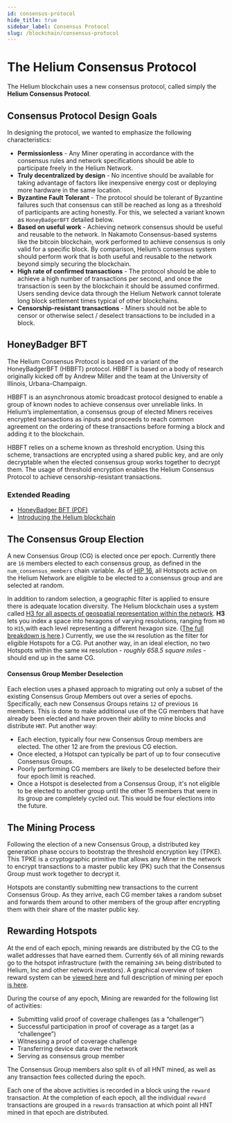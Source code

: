 ```yaml
---
id: consensus-protocol
hide_title: true
sidebar_label: Consensus Protocol
slug: /blockchain/consensus-protocol
---
```


# The Helium Consensus Protocol

The Helium blockchain uses a new consensus protocol, called simply the **Helium
Consensus Protocol**.

## Consensus Protocol Design Goals

In designing the protocol, we wanted to emphasize the following characteristics:

- **Permissionless** - Any Miner operating in accordance with the consensus
  rules and network specifications should be able to participate freely in the
  Helium Network.
- **Truly decentralized by design** - No incentive should be available for
  taking advantage of factors like inexpensive energy cost or deploying more
  hardware in the same location.
- **Byzantine Fault Tolerant** - The protocol should be tolerant of Byzantine
  failures such that consensus can still be reached as long as a threshold of
  participants are acting honestly. For this, we selected a variant known as
  `HoneyBadgerBFT` detailed below.
- **Based on useful work** - Achieving network consensus should be useful and
  reusable to the network. In Nakamoto Consensus-based systems like the bitcoin
  blockchain, work performed to achieve consensus is only valid for a specific
  block. By comparison, Helium’s consensus system should perform work that is
  both useful and reusable to the network beyond simply securing the blockchain.
- **High rate of confirmed transactions** - The protocol should be able to
  achieve a high number of transactions per second, and once the transaction is
  seen by the blockchain it should be assumed confirmed. Users sending device
  data through the Helium Network cannot tolerate long block settlement times
  typical of other blockchains.
- **Censorship-resistant transactions** - Miners should not be able to censor or
  otherwise select / deselect transactions to be included in a block.

## HoneyBadger BFT

The Helium Consensus Protocol is based on a variant of the HoneyBadgerBFT
(HBBFT) protocol. HBBFT is based on a body of research originally kicked off by
Andrew Miller and the team at the University of Illinois, Urbana-Champaign.

HBBFT is an asynchronous atomic broadcast protocol designed to enable a group of
known nodes to achieve consensus over unreliable links. In Helium’s
implementation, a consensus group of elected Miners receives encrypted
transactions as inputs and proceeds to reach common agreement on the ordering of
these transactions before forming a block and adding it to the blockchain.

HBBFT relies on a scheme known as threshold encryption. Using this scheme,
transactions are encrypted using a shared public key, and are only decryptable
when the elected consensus group works together to decrypt them. The usage of
threshold encryption enables the Helium Consensus Protocol to achieve
censorship-resistant transactions.

### Extended Reading

- [HoneyBadger BFT (PDF)](https://eprint.iacr.org/2016/199.pdf)
- [Introducing the Helium blockchain](https://blog.helium.com/introducing-the-helium-blockchain-dc2f8997083c)

## The Consensus Group Election

A new Consensus Group \(CG\) is elected once per epoch. Currently there are `16` members elected to each consensus group, as defined in the `num_consensus_members` chain variable. As of [HIP 16](https://github.com/helium/HIP/blob/master/0016-random-consensus-group-election.md), all Hotspots active on the Helium Network are eligible to be elected to a consensus group and are selected at random. 

In addition to random selection, a geographic filter is applied to ensure there is adequate location diversity.  The Helium blockchain uses a system called [H3 for all aspects of geospatial representation within the network](https://blog.helium.com/mapping-the-world-with-hexagons-49f57d8b3df5). **H3** lets you index a space into hexagons of varying resolutions, ranging from `H0` to `H15`,with each level representing a different hexagon size. \([The full breakdown is here](https://github.com/uber/h3/blob/master/docs/core-library/restable.md).\) Currently, we use the `H4` resolution as the filter for eligible Hotspots for a CG. Put another way, in an ideal election, no two Hotspots within the same `H4` resolution - _roughly 658.5 square miles_ - should end up in the same CG. 

#### Consensus Group Member Deselection

Each election uses a phased approach to migrating out only a subset of the existing  Consensus Group Members out over a series of epochs. Specifically, each new Consensus Groups retains `12` of previous `16` members. This is done to make additional use of the CG members that have already been elected and have proven their ability to mine blocks and distribute `HNT`. Put another way:

* Each election, typically four new Consensus Group members are elected. The other 12 are from the previous CG election. 
* Once elected, a Hotspot can typically be part of up to four consecutive Consensus Groups.  
* Poorly performing CG members are likely to be deselected before their four epoch limit is reached. 
* Once a Hotspot is deselected from a Consensus Group, it's not eligible to be elected to another group until the other 15 members that were in its group are completely cycled out. This would be four elections into the future.

## The Mining Process

Following the election of a new Consensus Group, a distributed key generation
phase occurs to bootstrap the threshold encryption key (TPKE). This TPKE is a
cryptographic primitive that allows any Miner in the network to encrypt
transactions to a master public key (PK) such that the Consensus Group must work
together to decrypt it.

Hotspots are constantly submitting new transactions to the current Consensus
Group. As they arrive, each CG member takes a random subset and forwards them
around to other members of the group after encrypting them with their share of
the master public key.

## Rewarding Hotspots

At the end of each epoch, mining rewards are distributed by the CG to the wallet
addresses that have earned them. Currently `66%` of all mining rewards go to the
hotspot infrastructure (with the remaining `34%` being distributed to Helium,
Inc and other network investors). A graphical overview of token reward system
can be [viewed here](https://www.helium.com/hnt) and full description of mining
per epoch [is here](../blockchain/mining).

During the course of any epoch, Mining are rewarded for the following list of
activities:

- Submitting valid proof of coverage challenges (as a “challenger”)
- Successful participation in proof of coverage as a target (as a “challengee”)
- Witnessing a proof of coverage challenge
- Transferring device data over the network
- Serving as consensus group member

The Consensus Group members also split `6%` of all HNT mined, as well as any
transaction fees collected during the epoch.

Each one of the above activities is recorded in a block using the `reward`
transaction. At the completion of each epoch, all the individual `reward`
transactions are grouped in a `rewards` transaction at which point all HNT mined
in that epoch are distributed.
